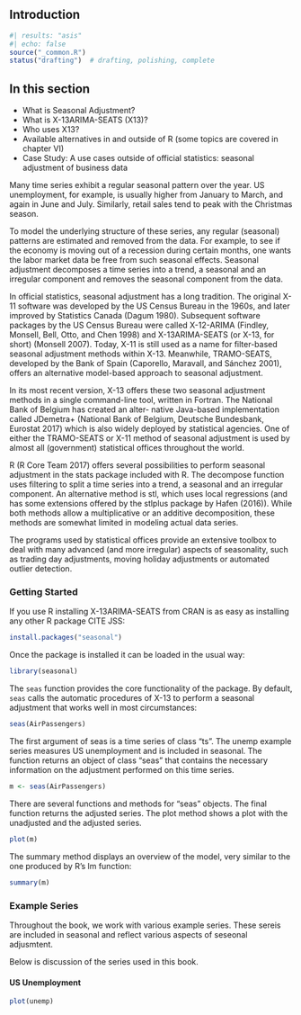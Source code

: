 ## Introduction

```r
#| results: "asis"
#| echo: false
source("_common.R")
status("drafting")  # drafting, polishing, complete
```




::: {.callout-note}
## In this section

- What is Seasonal Adjustment?
- What is X-13ARIMA-SEATS (X13)?
- Who uses X13?
- Available alternatives in and outside of R (some topics are covered in chapter VI)
- Case Study: A use cases outside of official statistics: seasonal adjustment of business data

:::


Many time series exhibit a regular seasonal pattern over the year. US unemployment, for example, is usually higher from January to March, and again in June and July. Similarly, retail sales tend to peak with the Christmas season.

To model the underlying structure of these series, any regular (seasonal) patterns are estimated and removed from the data. For example, to see if the economy is moving out of a recession during certain months, one wants the labor market data be free from such seasonal effects. Seasonal adjustment decomposes a time series into a trend, a seasonal and an irregular component and removes the seasonal component from the data.

In official statistics, seasonal adjustment has a long tradition. The original X-11 software was developed by the US Census Bureau in the 1960s, and later improved by Statistics Canada (Dagum 1980). Subsequent software packages by the US Census Bureau were called X-12-ARIMA (Findley, Monsell, Bell, Otto, and Chen 1998) and X-13ARIMA-SEATS (or X-13, for short) (Monsell 2007). Today, X-11 is still used as a name for filter-based seasonal adjustment methods within X-13. Meanwhile, TRAMO-SEATS, developed by the Bank of Spain (Caporello, Maravall, and Sánchez 2001), offers an alternative model-based approach to seasonal adjustment.

In its most recent version, X-13 offers these two seasonal adjustment methods in a single command-line tool, written in Fortran. The National Bank of Belgium has created an alter- native Java-based implementation called JDemetra+ (National Bank of Belgium, Deutsche Bundesbank, Eurostat 2017) which is also widely deployed by statistical agencies. One of either the TRAMO-SEATS or X-11 method of seasonal adjustment is used by almost all (government) statistical offices throughout the world.

R (R Core Team 2017) offers several possibilities to perform seasonal adjustment in the stats package included with R. The decompose function uses filtering to split a time series into a trend, a seasonal and an irregular component. An alternative method is stl, which uses local regressions (and has some extensions offered by the stlplus package by Hafen (2016)). While both methods allow a multiplicative or an additive decomposition, these methods are somewhat limited in modeling actual data series.

The programs used by statistical offices provide an extensive toolbox to deal with many advanced (and more irregular) aspects of seasonality, such as trading day adjustments, moving holiday adjustments or automated outlier detection.

### Getting  Started

If you use R installing X-13ARIMA-SEATS from CRAN is
as easy as installing any other R package CITE JSS:

```r
install.packages("seasonal")
```

Once the package is installed it can be loaded in the usual way:

```r
library(seasonal)
```

The `seas` function provides the core functionality of the
package. By default, `seas` calls the automatic procedures of
X-13 to perform a seasonal adjustment that works well in most
circumstances:

```r
seas(AirPassengers)
```

The first argument of seas is a time series of class "ts". The unemp example series measures US unemployment and is included in seasonal. The function returns an object of class "seas" that contains the necessary information on the adjustment performed on this time series.

```r
m <- seas(AirPassengers)
```

There are several functions and methods for "seas" objects. The final function returns the adjusted series. The plot method shows a plot with the unadjusted and the adjusted series.

```r
plot(m)
```

The summary method displays an overview of the model, very similar to the one produced by R’s lm function:


```r
summary(m)
```


### Example Series

Throughout the book, we work with various example series. These sereis are included in seasonal and reflect various aspects of seseonal adjusmtent.

Below is discussion of the series used in this book.

#### US Unemployment

```r
plot(unemp)
```


